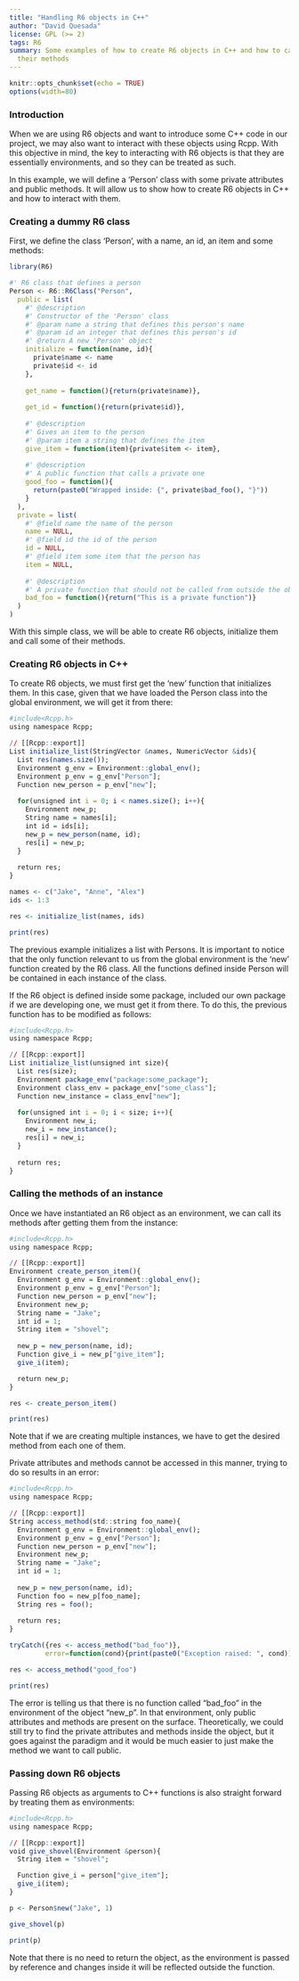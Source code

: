 ```yaml
---
title: "Handling R6 objects in C++"
author: "David Quesada"
license: GPL (>= 2)
tags: R6
summary: Some examples of how to create R6 objects in C++ and how to call
  their methods
---
```


```r
knitr::opts_chunk$set(echo = TRUE)
options(width=80)
```

### Introduction

When we are using R6 objects and want to introduce some C++ code in our 
project, we may also want to interact with these objects using Rcpp. With
this objective in mind, the key to interacting with R6 objects is that
they are essentially environments, and so they can be treated as such.

In this example, we will define a 'Person' class with some private attributes
and public methods. It will allow us to show how to create R6 objects in C++ 
and how to interact with them.

### Creating a dummy R6 class

First, we define the class 'Person', with a name, an id, an item and some 
methods: 

```r
library(R6)

#' R6 class that defines a person
Person <- R6::R6Class("Person",
  public = list(
    #' @description 
    #' Constructor of the 'Person' class
    #' @param name a string that defines this person's name
    #' @param id an integer that defines this person's id
    #' @return A new 'Person' object
    initialize = function(name, id){
      private$name <- name
      private$id <- id
    },
    
    get_name = function(){return(private$name)},
    
    get_id = function(){return(private$id)},
    
    #' @description 
    #' Gives an item to the person
    #' @param item a string that defines the item
    give_item = function(item){private$item <- item},
    
    #' @description 
    #' A public function that calls a private one
    good_foo = function(){
      return(paste0("Wrapped inside: {", private$bad_foo(), "}"))
    }
  ),
  private = list(
    #' @field name the name of the person
    name = NULL,
    #' @field id the id of the person
    id = NULL,
    #' @field item some item that the person has
    item = NULL,
    
    #' @description 
    #' A private function that should not be called from outside the object
    bad_foo = function(){return("This is a private function")}
  )
)
```

With this simple class, we will be able to create R6 objects, initialize them 
and call some of their methods.

### Creating R6 objects in C++

To create R6 objects, we must first get the 'new' function that initializes
them. In this case, given that we have loaded the Person class into the 
global environment, we will get it from there:

```r
#include<Rcpp.h>
using namespace Rcpp;

// [[Rcpp::export]]
List initialize_list(StringVector &names, NumericVector &ids){
  List res(names.size());
  Environment g_env = Environment::global_env();
  Environment p_env = g_env["Person"];
  Function new_person = p_env["new"];
  
  for(unsigned int i = 0; i < names.size(); i++){
    Environment new_p;
    String name = names[i];
    int id = ids[i];
    new_p = new_person(name, id);
    res[i] = new_p;
  }
  
  return res;
}

```

```r
names <- c("Jake", "Anne", "Alex")
ids <- 1:3

res <- initialize_list(names, ids)

print(res)
```

The previous example initializes a list with Persons. It is important to notice 
that the only function relevant to us from the global environment is the 'new' 
function created by the R6 class. All the functions defined inside Person will
be contained in each instance of the class.

If the R6 object is defined inside some package, included our own package if 
we are developing one, we must get it from there. To do this, the previous 
function has to be modified as follows:

```r
#include<Rcpp.h>
using namespace Rcpp;

// [[Rcpp::export]]
List initialize_list(unsigned int size){
  List res(size);
  Environment package_env("package:some_package");
  Environment class_env = package_env["some_class"];
  Function new_instance = class_env["new"];
  
  for(unsigned int i = 0; i < size; i++){
    Environment new_i;
    new_i = new_instance();
    res[i] = new_i;
  }
  
  return res;
}

```

### Calling the methods of an instance

Once we have instantiated an R6 object as an environment, we can call its
methods after getting them from the instance:

```r
#include<Rcpp.h>
using namespace Rcpp;

// [[Rcpp::export]]
Environment create_person_item(){
  Environment g_env = Environment::global_env();
  Environment p_env = g_env["Person"];
  Function new_person = p_env["new"];
  Environment new_p;
  String name = "Jake";
  int id = 1;
  String item = "shovel";
  
  new_p = new_person(name, id);
  Function give_i = new_p["give_item"];
  give_i(item);

  return new_p;
}

```

```r
res <- create_person_item()

print(res)
```

Note that if we are creating multiple instances, we have to get the desired
method from each one of them.

Private attributes and methods cannot be accessed in this manner, trying to do 
so results in an error:

```r
#include<Rcpp.h>
using namespace Rcpp;

// [[Rcpp::export]]
String access_method(std::string foo_name){
  Environment g_env = Environment::global_env();
  Environment p_env = g_env["Person"];
  Function new_person = p_env["new"];
  Environment new_p;
  String name = "Jake";
  int id = 1;
  
  new_p = new_person(name, id);
  Function foo = new_p[foo_name];
  String res = foo();
  
  return res;
}

```

```r
tryCatch({res <- access_method("bad_foo")},
         error=function(cond){print(paste0("Exception raised: ", cond))})

res <- access_method("good_foo")

print(res)
```

The error is telling us that there is no function called "bad_foo" in
the environment of the object "new_p". In that environment, only public 
attributes and methods are present on the surface. Theoretically, we could
still try to find the private attributes and methods inside the object, but
it goes against the paradigm and it would be much easier to just make 
the method we want to call public.

### Passing down R6 objects

Passing R6 objects as arguments to C++ functions is also straight forward
by treating them as environments:

```r
#include<Rcpp.h>
using namespace Rcpp;

// [[Rcpp::export]]
void give_shovel(Environment &person){
  String item = "shovel";

  Function give_i = person["give_item"];
  give_i(item);
}

```

```r
p <- Person$new("Jake", 1)

give_shovel(p)

print(p)
```

Note that there is no need to return the object, as the environment is passed
by reference and changes inside it will be reflected outside the function.
